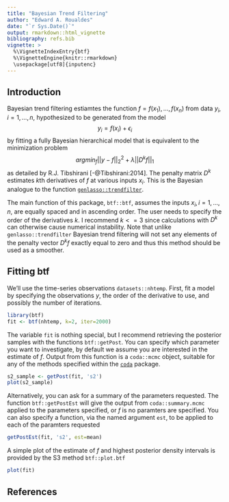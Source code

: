 ```yaml
---
title: "Bayesian Trend Filtering"
author: "Edward A. Roualdes"
date: "`r Sys.Date()`"
output: rmarkdown::html_vignette
bibliography: refs.bib
vignette: >
  %\VignetteIndexEntry{btf}
  %\VignetteEngine{knitr::rmarkdown}
  \usepackage[utf8]{inputenc}
---
```


## Introduction

Bayesian trend filtering estiamtes the function $f = f(x_1), \ldots, f(x_n)$ from data $y_i, i=1, \ldots, n$, hypothesized to be generated from the model $$y_i = f(x_i) + \epsilon_i$$ by fitting a fully Bayesian hierarchical model that is equivalent to the minimization problem $$argmin_f ||y - f||_2^2 + \lambda||D^k f||_1$$ as detailed by R.J. Tibshirani [-@Tibshirani:2014].  The penalty matrix $D^k$ estimates $k$th derivatives of $f$ at various inputs $x_i$.  This is the Bayesian analogue to the function [`genlasso::trendfilter`](https://cran.r-project.org/package=genlasso).

The main function of this package, `btf::btf`, assumes the inputs $x_i, i=1, \ldots, n$, are equally spaced and in ascending order.  The user needs to specify the order of the derivatives $k$.  I recommend $k<=3$ since calculations with $D^k$ can otherwise cause numerical instability.  Note that unlike `genlasso::trendfilter` Bayesian trend filtering will not set any elements of the penalty vector $D^k f$ exactly equal to zero and thus this method should be used as a smoother.

## Fitting btf

We'll use the time-series observations `datasets::nhtemp`.  First, fit a model by specifying the observations $y$, the order of the derivative to use, and possibly the number of iterations.

```r
library(btf)
fit <- btf(nhtemp, k=2, iter=2000)
```

The variable `fit` is nothing special, but I recommend retrieving the posterior samples with the functions `btf::getPost`.  You can specify which parameter you want to investigate, by default we assume you are interested in the estimate of $f$.  Output from this function is a `coda::mcmc` object, suitable for any of the methods specified within the [`coda`](https://cran.r-project.org/package=coda) package.

```r
s2_sample <- getPost(fit, 's2')
plot(s2_sample)
```

Alternatively, you can ask for a summary of the parameters requested.  The function `btf::getPostEst` will give the output from `coda::summary.mcmc` applied to the parameters specified, or $f$ is no paramters are specified.  You can also specify a function, via the named argument `est`, to be applied to each of the paramters requested

```r
getPostEst(fit, 's2', est=mean)
```

A simple plot of the estimate of $f$ and highest posterior density intervals is provided by the S3 method `btf::plot.btf`

```r
plot(fit)
```

## References

